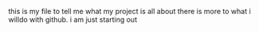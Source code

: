 this is my file to tell me what 
my project is all about
there is more to what i willdo with github.
i am just
starting out
